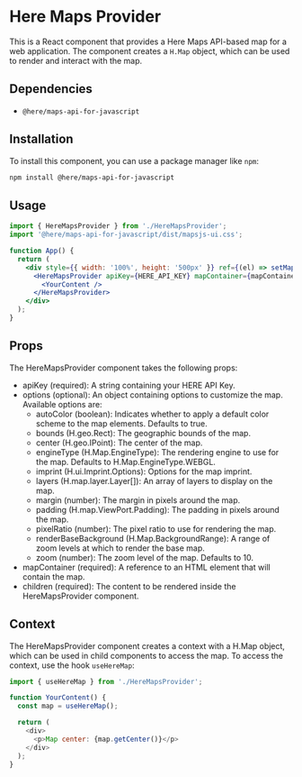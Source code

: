 # Here Maps Provider

This is a React component that provides a Here Maps API-based map for a web application. The component creates a `H.Map` object, which can be used to render and interact with the map.

## Dependencies
- `@here/maps-api-for-javascript`

## Installation

To install this component, you can use a package manager like `npm`:

```sh
npm install @here/maps-api-for-javascript
```

## Usage

```jsx
import { HereMapsProvider } from './HereMapsProvider';
import '@here/maps-api-for-javascript/dist/mapsjs-ui.css';

function App() {
  return (
    <div style={{ width: '100%', height: '500px' }} ref={(el) => setMapContainer(el)}>
      <HereMapsProvider apiKey={HERE_API_KEY} mapContainer={mapContainer}>
        <YourContent />
      </HereMapsProvider>
    </div>
  );
}
```
## Props

The HereMapsProvider component takes the following props:

- apiKey (required): A string containing your HERE API Key.
- options (optional): An object containing options to customize the map. Available options are:
  - autoColor (boolean): Indicates whether to apply a default color scheme to the map elements. Defaults to true.
  - bounds (H.geo.Rect): The geographic bounds of the map.
  - center (H.geo.IPoint): The center of the map.
  - engineType (H.Map.EngineType): The rendering engine to use for the map. Defaults to H.Map.EngineType.WEBGL.
  - imprint (H.ui.Imprint.Options): Options for the map imprint.
  - layers (H.map.layer.Layer[]): An array of layers to display on the map.
  - margin (number): The margin in pixels around the map.
  - padding (H.map.ViewPort.Padding): The padding in pixels around the map.
  - pixelRatio (number): The pixel ratio to use for rendering the map.
  - renderBaseBackground (H.Map.BackgroundRange): A range of zoom levels at which to render the base map.
  - zoom (number): The zoom level of the map. Defaults to 10.
- mapContainer (required): A reference to an HTML element that will contain the map.
- children (required): The content to be rendered inside the HereMapsProvider component.

## Context

The HereMapsProvider component creates a context with a H.Map object, which can be used in child components to access the map. To access the context, use the hook `useHereMap`:

```js
import { useHereMap } from './HereMapsProvider';

function YourContent() {
  const map = useHereMap();

  return (
    <div>
      <p>Map center: {map.getCenter()}</p>
    </div>
  );
}

```